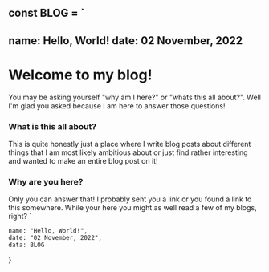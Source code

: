 
const BLOG = `
---
name: Hello, World!
date: 02 November, 2022
---

# Welcome to my blog!

You may be asking yourself "why am I here?" or "whats this all about?".
Well I'm glad you asked because I am here to answer those questions!

### What is this all about?

This is quite honestly just a place where I write blog posts about different
things that I am most likely ambitious about or just find rather interesting
and wanted to make an entire blog post on it!

### Why are you here?

Only you can answer that! I probably sent you a link or you found a link to this
somewhere. While your here you might as well read a few of my blogs, right?
`

    name: "Hello, World!",
    date: "02 November, 2022",
    data: BLOG
}
